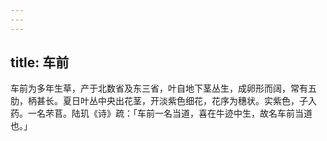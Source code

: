 ```yaml
---
---
---
```

title: 车前
---



车前为多年生草，产于北数省及东三省，叶自地下茎丛生，成卵形而阔，常有五肋，柄甚长。夏日叶丛中央出花茎，开淡紫色细花，花序为穗状。实紫色，子入药。一名芣苢。陆玑《诗》疏：「车前一名当道，喜在牛迹中生，故名车前当道也。」
